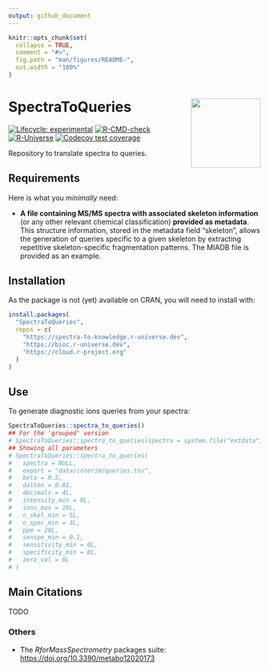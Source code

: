 ```yaml
---
output: github_document
---
```


<!-- README.md is generated from README.Rmd. Please edit that file -->

```r
knitr::opts_chunk$set(
  collapse = TRUE,
  comment = "#>",
  fig.path = "man/figures/README-",
  out.width = "100%"
)
```

# SpectraToQueries <img src='https://raw.githubusercontent.com/spectra-to-knowledge/SpectraToQueries/main/man/figures/logo.svg' align="right" height="139" />

<!-- badges: start -->
[![Lifecycle: experimental](https://img.shields.io/badge/lifecycle-experimental-orange.svg)](https://lifecycle.r-lib.org/articles/stages.html#experimental)
[![R-CMD-check](https://github.com/spectra-to-knowledge/SpectraToQueries/actions/workflows/R-CMD-check.yaml/badge.svg)](https://github.com/spectra-to-knowledge/SpectraToQueries/actions/workflows/R-CMD-check.yaml)
[![R-Universe](https://spectra-to-knowledge.r-universe.dev/badges/SpectraToQueries)](https://spectra-to-knowledge.r-universe.dev/SpectraToQueries)
[![Codecov test coverage](https://codecov.io/gh/spectra-to-knowledge/SpectraToQueries/graph/badge.svg)](https://app.codecov.io/gh/spectra-to-knowledge/SpectraToQueries)
<!-- badges: end -->

Repository to translate spectra to queries.

## Requirements

Here is what you *minimally* need:

- **A file containing MS/MS spectra with associated skeleton information** (or any other relevant chemical classification) **provided as metadata**.
This structure information, stored in the metadata field "skeleton", allows the generation of queries specific to a given skeleton by extracting repetitive skeleton-specific fragmentation patterns.
The MIADB file is provided as an example.

## Installation

As the package is not (yet) available on CRAN, you will need to install with:

``` r
install.packages(
  "SpectraToQueries",
  repos = c(
    "https://spectra-to-knowledge.r-universe.dev",
    "https://bioc.r-universe.dev",
    "https://cloud.r-project.org"
  )
)
```

## Use

To generate diagnostic ions queries from your spectra:

``` r
SpectraToQueries::spectra_to_queries()
## For the 'grouped' version
# SpectraToQueries::spectra_to_queries(spectra = system.file("extdata", "spectra_grouped.rds", package = "SpectraToQueries"), export = "data/interim/queries-grouped.tsv")
## Showing all parameters
# SpectraToQueries::spectra_to_queries(
#   spectra = NULL,
#   export = "data/interim/queries.tsv",
#   beta = 0.5,
#   dalton = 0.01,
#   decimals = 4L,
#   intensity_min = 0L,
#   ions_max = 10L,
#   n_skel_min = 5L,
#   n_spec_min = 3L,
#   ppm = 20L,
#   senspe_min = 0.1,
#   sensitivity_min = 0L,
#   specificity_min = 0L,
#   zero_val = 0L
# )
```

## Main Citations

TODO

### Others

- The *RforMassSpectrometry* packages suite: <https://doi.org/10.3390/metabo12020173>
